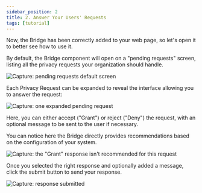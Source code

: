 ```yaml
---
sidebar_position: 2
title: 2. Answer Your Users' Requests
tags: [tutorial]
---
```


Now, the Bridge has been correctly added to your web page, so let's open it to better see how to use it.

By default, the Bridge component will open on a "pending requests" screen, listing all the privacy requests your organization should handle.

![Capture: pending requests default screen](/img/captures/bridge-pending-requests-01.png)

Each Privacy Request can be expanded to reveal the interface allowing you to answer the request:

![Capture: one expanded pending request](/img/captures/bridge-pending-requests-02.png)

Here, you can either accept ("Grant") or reject ("Deny") the request, with an optional message to be sent to the user if necessary.

You can notice here the Bridge directly provides recommendations based on the configuration of your system.

![Capture: the "Grant" response isn't recommended for this request](/img/captures/bridge-pending-requests-not-recommended.png)

Once you selected the right response and optionally added a message, click the submit button to send your response.

![Capture: response submitted](/img/captures/bridge-pending-requests-submitted.png)
